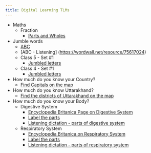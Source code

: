 ```yaml
---
title: Digital Learning TLMs
---
```


+ Maths
  - Fraction
    - [Parts and Wholes](https://www.khanacademy.org/math/in-in-class-5th-math-cbse/x91a8f6d2871c8046:parts-and-wholes)
+ Jumble words 
  - [ABC](https://wordwall.net/resource/75601979)
  - [ABC - Listening] (https://wordwall.net/resource/75617024)
  - Class 5 - Set #1
    - [Jumbled letters](https://wordwall.net/resource/75836165)
  - Class 4 - Set #1
    - [Jumbled letters](https://wordwall.net/resource/75835827)
+ How much do you know your Country?
  - [Find Capitals on the map](https://wordwall.net/resource/75569664)
+ How much do you know Uttarakhand?
  - [Find the districts of Uttarakhand on the map](https://wordwall.net/resource/75570819)
+ How much do you know your Body?
  - Digestive System
    - [Encyclopedia Britanica Page on Digestive System](https://www.britannica.com/science/human-digestive-system)
    - [Label the parts](https://wordwall.net/resource/75570152)
    - [Listening dictation - parts of digestive system](https://wordwall.net/resource/75570658)
  - Respiratory System
    - [Encyclopedia Britanica on Respiratory System](https://www.britannica.com/science/human-respiratory-system) 
    - [Label the parts](https://wordwall.net/resource/75570544)
    - [Listening dictation - parts of respiratory system](https://wordwall.net/resource/75570720)

